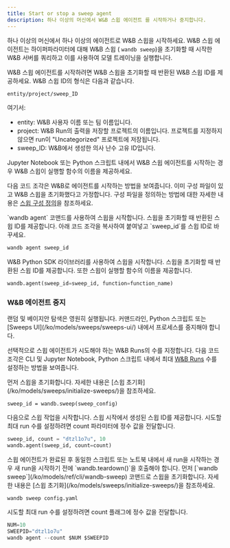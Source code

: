 ```yaml
---
title: Start or stop a sweep agent
description: 하나 이상의 머신에서 W&B 스윕 에이전트 를 시작하거나 중지합니다.
---
```


하나 이상의 머신에서 하나 이상의 에이전트로 W&B 스윕을 시작하세요. W&B 스윕 에이전트는 하이퍼파라미터에 대해 W&B 스윕 ( `wandb sweep`)을 초기화할 때 시작한 W&B 서버를 쿼리하고 이를 사용하여 모델 트레이닝을 실행합니다.

W&B 스윕 에이전트를 시작하려면 W&B 스윕을 초기화할 때 반환된 W&B 스윕 ID를 제공하세요. W&B 스윕 ID의 형식은 다음과 같습니다.

```bash
entity/project/sweep_ID
```

여기서:

* entity: W&B 사용자 이름 또는 팀 이름입니다.
* project: W&B Run의 출력을 저장할 프로젝트의 이름입니다. 프로젝트를 지정하지 않으면 run이 "Uncategorized" 프로젝트에 저장됩니다.
* sweep_ID: W&B에서 생성한 의사 난수 고유 ID입니다.

Jupyter Notebook 또는 Python 스크립트 내에서 W&B 스윕 에이전트를 시작하는 경우 W&B 스윕이 실행할 함수의 이름을 제공하세요.

다음 코드 조각은 W&B로 에이전트를 시작하는 방법을 보여줍니다. 이미 구성 파일이 있고 W&B 스윕을 초기화했다고 가정합니다. 구성 파일을 정의하는 방법에 대한 자세한 내용은 [스윕 구성 정의](/ko/models/sweeps/define-sweep-configuration/)을 참조하세요.

<Tabs>
<Tab title="CLI">
`wandb agent` 코맨드를 사용하여 스윕을 시작합니다. 스윕을 초기화할 때 반환된 스윕 ID를 제공합니다. 아래 코드 조각을 복사하여 붙여넣고 `sweep_id`를 스윕 ID로 바꾸세요.

```bash
wandb agent sweep_id
```
</Tab>
<Tab title="Python 스크립트 또는 노트북">
W&B Python SDK 라이브러리를 사용하여 스윕을 시작합니다. 스윕을 초기화할 때 반환된 스윕 ID를 제공합니다. 또한 스윕이 실행할 함수의 이름을 제공합니다.

```python
wandb.agent(sweep_id=sweep_id, function=function_name)
```
</Tab>
</Tabs>

### W&B 에이전트 중지

<Warning>
랜덤 및 베이지안 탐색은 영원히 실행됩니다. 커맨드라인, Python 스크립트 또는 [Sweeps UI](/ko/models/sweeps/sweeps-ui/) 내에서 프로세스를 중지해야 합니다.
</Warning>

선택적으로 스윕 에이전트가 시도해야 하는 W&B Runs의 수를 지정합니다. 다음 코드 조각은 CLI 및 Jupyter Notebook, Python 스크립트 내에서 최대 [W&B Runs](/ko/models/ref/python/run) 수를 설정하는 방법을 보여줍니다.

<Tabs>
<Tab title="Python 스크립트 또는 노트북">
먼저 스윕을 초기화합니다. 자세한 내용은 [스윕 초기화](/ko/models/sweeps/initialize-sweeps/)을 참조하세요.

```
sweep_id = wandb.sweep(sweep_config)
```

다음으로 스윕 작업을 시작합니다. 스윕 시작에서 생성된 스윕 ID를 제공합니다. 시도할 최대 run 수를 설정하려면 count 파라미터에 정수 값을 전달합니다.

```python
sweep_id, count = "dtzl1o7u", 10
wandb.agent(sweep_id, count=count)
```

<Warning>
스윕 에이전트가 완료된 후 동일한 스크립트 또는 노트북 내에서 새 run을 시작하는 경우 새 run을 시작하기 전에 `wandb.teardown()`을 호출해야 합니다.
</Warning>
</Tab>
<Tab title="CLI">
먼저 [`wandb sweep`](/ko/models/ref/cli/wandb-sweep) 코맨드로 스윕을 초기화합니다. 자세한 내용은 [스윕 초기화](/ko/models/sweeps/initialize-sweeps/)을 참조하세요.

```
wandb sweep config.yaml
```

시도할 최대 run 수를 설정하려면 count 플래그에 정수 값을 전달합니다.

```python
NUM=10
SWEEPID="dtzl1o7u"
wandb agent --count $NUM $SWEEPID
```
</Tab>
</Tabs>
